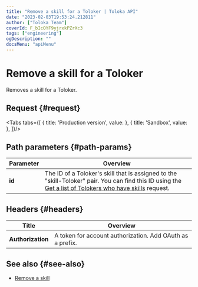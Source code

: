 ```yaml
---
title: "Remove a skill for a Toloker | Toloka API"
date: "2023-02-03T19:53:24.212811"
author: ["Toloka Team"]
coverId: F_bIcOYF9yjrxkPZrXc3
tags: ["engineering"]
ogDescription: ""
docsMenu: "apiMenu"
---
```



# Remove a skill for a Toloker

<Announce/>

Removes a skill for a Toloker.

## Request {#request}

<Tabs tabs={[
  { title: 'Production version', value: <DeleteSkillList1/> },
  { title: 'Sandbox', value: <DeleteSkillList2/> },
]}/>

## Path parameters {#path-params}

Parameter | Overview
----- | -----
**id** | The ID of a Toloker's skill that is assigned to the "skill-Toloker" pair. You can find this ID using the [Get a list of Tolokers who have skills](/docs-new/api/get-user-skill-list) request.

## Headers {#headers}

Title | Overview
----- | -----
**Authorization** | A token for account authorization. Add OAuth as a prefix.

## See also {#see-also}

- [Remove a skill](https://toloka.ai/en/docs/guide/concepts/nav-delete)
